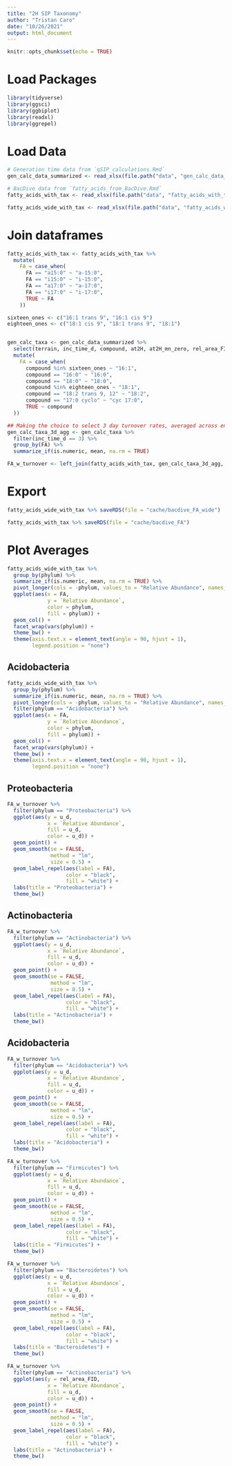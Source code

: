 ```yaml
---
title: "2H SIP Taxonomy"
author: "Tristan Caro"
date: "10/26/2021"
output: html_document
---
```


```r
knitr::opts_chunk$set(echo = TRUE)
```

# Load Packages
```r
library(tidyverse)
library(ggsci)
library(ggbiplot)
library(readxl)
library(ggrepel)
```

# Load Data
```r
# Generation time data from `qSIP_calculations.Rmd`
gen_calc_data_summarized <- read_xlsx(file.path("data", "gen_calc_data_summarized.xlsx"))

# BacDive data from `fatty_acids_from_BacDive.Rmd`
fatty_acids_with_tax <- read_xlsx(file.path("data", "fatty_acids_with_tax.xlsx"))

fatty_acids_wide_with_tax <- read_xlsx(file.path("data", "fatty_acids_wide_with_tax.xlsx"))
```

# Join dataframes

```r
fatty_acids_with_tax <- fatty_acids_with_tax %>% 
  mutate(
    FA = case_when(
      FA == "a15:0" ~ "a-15:0",
      FA == "i15:0" ~ "i-15:0",
      FA == "a17:0" ~ "a-17:0",
      FA == "i17:0" ~ "i-17:0",
      TRUE ~ FA
    ))

sixteen_ones <- c("16:1 trans 9", "16:1 cis 9")
eighteen_ones <- c("18:1 cis 9", "18:1 trans 9", "18:1")


gen_calc_taxa <- gen_calc_data_summarized %>% 
  select(terrain, inc_time_d, compound, at2H, at2H_mn_zero, rel_area_FID, u_d, gen_d, chain_fctr, chain_num) %>% 
  mutate(
    FA = case_when(
      compound %in% sixteen_ones ~ "16:1",
      compound == "16:0" ~ "16:0",
      compound == "18:0" ~ "18:0",
      compound %in% eighteen_ones ~ "18:1",
      compound == "18:2 trans 9, 12" ~ "18:2",
      compound == "17:0 cyclo" ~ "cyc 17:0",
      TRUE ~ compound
  ))

## Making the choice to select 3 day turnover rates, averaged across environments
gen_calc_taxa_3d_agg <- gen_calc_taxa %>% 
  filter(inc_time_d == 3) %>% 
  group_by(FA) %>% 
  summarize_if(is.numeric, mean, na.rm = TRUE)

FA_w_turnover <- left_join(fatty_acids_with_tax, gen_calc_taxa_3d_agg, by = "FA")
```


# Export

```r
fatty_acids_wide_with_tax %>% saveRDS(file = "cache/bacdive_FA_wide")

fatty_acids_with_tax %>% saveRDS(file = "cache/bacdive_FA")

```


# Plot Averages

```r
fatty_acids_wide_with_tax %>% 
  group_by(phylum) %>% 
  summarize_if(is.numeric, mean, na.rm = TRUE) %>% 
  pivot_longer(cols = -phylum, values_to = "Relative Abundance", names_to = "FA") %>% 
  ggplot(aes(x = FA, 
             y = `Relative Abundance`,
             color = phylum,
             fill = phylum)) +
  geom_col() +
  facet_wrap(vars(phylum)) +
  theme_bw() +
  theme(axis.text.x = element_text(angle = 90, hjust = 1),
        legend.position = "none")
```

## Acidobacteria

```r
fatty_acids_wide_with_tax %>% 
  group_by(phylum) %>% 
  summarize_if(is.numeric, mean, na.rm = TRUE) %>% 
  pivot_longer(cols = -phylum, values_to = "Relative Abundance", names_to = "FA") %>% 
  filter(phylum == "Acidobacteria") %>% 
  ggplot(aes(x = FA, 
             y = `Relative Abundance`,
             color = phylum,
             fill = phylum)) +
  geom_col() +
  facet_wrap(vars(phylum)) +
  theme_bw() +
  theme(axis.text.x = element_text(angle = 90, hjust = 1),
        legend.position = "none")
```

## Proteobacteria

```r
FA_w_turnover %>% 
  filter(phylum == "Proteobacteria") %>% 
  ggplot(aes(y = u_d, 
             x = `Relative Abundance`,
             fill = u_d,
             color = u_d)) +
  geom_point() +
  geom_smooth(se = FALSE,
              method = "lm",
              size = 0.5) +
  geom_label_repel(aes(label = FA),
                   color = "black",
                   fill = "white") +
  labs(title = "Proteobacteria") +
  theme_bw()
```

## Actinobacteria
```r
FA_w_turnover %>% 
  filter(phylum == "Actinobacteria") %>% 
  ggplot(aes(y = u_d, 
             x = `Relative Abundance`,
             fill = u_d,
             color = u_d)) +
  geom_point() +
  geom_smooth(se = FALSE,
              method = "lm",
              size = 0.5) +
  geom_label_repel(aes(label = FA),
                   color = "black",
                   fill = "white") +
  labs(title = "Actinobacteria") +
  theme_bw()
```

## Acidobacteria

```r
FA_w_turnover %>% 
  filter(phylum == "Acidobacteria") %>% 
  ggplot(aes(y = u_d, 
             x = `Relative Abundance`,
             fill = u_d,
             color = u_d)) +
  geom_point() +
  geom_smooth(se = FALSE,
              method = "lm",
              size = 0.5) +
  geom_label_repel(aes(label = FA),
                   color = "black",
                   fill = "white") +
  labs(title = "Acidobacteria") +
  theme_bw()
```

```r
FA_w_turnover %>% 
  filter(phylum == "Firmicutes") %>% 
  ggplot(aes(y = u_d, 
             x = `Relative Abundance`,
             fill = u_d,
             color = u_d)) +
  geom_point() +
  geom_smooth(se = FALSE,
              method = "lm",
              size = 0.5) +
  geom_label_repel(aes(label = FA),
                   color = "black",
                   fill = "white") +
  labs(title = "Firmicutes") +
  theme_bw()
```


```r
FA_w_turnover %>% 
  filter(phylum == "Bacteroidetes") %>% 
  ggplot(aes(y = u_d, 
             x = `Relative Abundance`,
             fill = u_d,
             color = u_d)) +
  geom_point() +
  geom_smooth(se = FALSE,
              method = "lm",
              size = 0.5) +
  geom_label_repel(aes(label = FA),
                   color = "black",
                   fill = "white") +
  labs(title = "Bacteroidetes") +
  theme_bw()

```

```r
FA_w_turnover %>% 
  filter(phylum == "Actinobacteria") %>% 
  ggplot(aes(y = rel_area_FID, 
             x = `Relative Abundance`,
             fill = u_d,
             color = u_d)) +
  geom_point() +
  geom_smooth(se = FALSE,
              method = "lm",
              size = 0.5) +
  geom_label_repel(aes(label = FA),
                   color = "black",
                   fill = "white") +
  labs(title = "Actinobacteria") +
  theme_bw()
```

